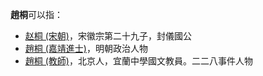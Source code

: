 '''趙桐'''可以指：
* [[赵桐_(宋朝)|赵桐 (宋朝)]]，宋徽宗第二十九子，封儀國公
* [[趙桐_(嘉靖進士)|趙桐 (嘉靖進士)]]，明朝政治人物
* [[趙桐_(教師)|趙桐 (教師)]]，北京人，宜蘭中學國文教員。二二八事件人物

{{disambig|T桐|Cat=二字赵姓人名消歧义}}